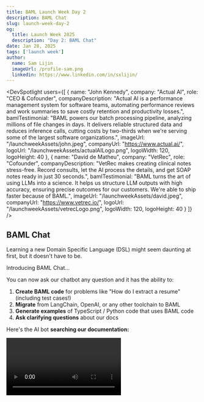 ```yaml
---
title: BAML Launch Week Day 2
description: BAML Chat
slug: launch-week-day-2
og:
  title: Launch Week 2025
  description: "Day 2: BAML Chat"
date: Jan 28, 2025
tags: ['launch week']
author:
  name: Sam Lijin
  imageUrl: /profile-sam.png
  linkedin: https://www.linkedin.com/in/sxlijin/
---
```


<DevSpotlight
  users={[
    {
      name: "John Kennedy",
      company: "Actual AI",
      role: "CEO & Cofounder",
      companyDescription: "Actual AI is a performance management system for software teams, automating performance reviews and work summaries to save costly retention and productivity losses.",
      bamlTestimonial: "BAML powers our batch processing pipeline, analyzing millions of file changes in days. It delivers reliable structured data and reduces inference calls, cutting costs by two-thirds when we're serving some of the largest software organizations.",
      imageUrl: "/launchweekAssets/john.jpeg",
      companyUrl: "https://www.actual.ai/",
      logoUrl: "/launchweekAssets/actualAILogo.png",
      logoWidth: 120,
      logoHeight: 40
    },
    {
      name: "David de Matheu",
      company: "VetRec",
      role: "Cofounder",
      companyDescription: "VetRec makes creating clinical notes stress-free. Record consults, let the AI process the details, and get SOAP notes ready in just 30 seconds.",
      bamlTestimonial: "BAML turns the art of using LLMs into a science. It helps us structure LLM outputs with high accuracy, ensuring precise outcomes for our customers. We're able to ship faster because of BAML.",
      imageUrl: "/launchweekAssets/david.jpeg",
      companyUrl: "https://www.vetrec.io/",
      logoUrl: "/launchweekAssets/vetrecLogo.png",
      logoWidth: 120,
      logoHeight: 40
    }
  ]}
/>

## BAML Chat

Learning a new Domain Specific Language (DSL) might seem daunting at first, but it doesn't have to be.

Introducing BAML Chat…

You can now ask our chatbot any question and it has the ability to:
1. **Create BAML code** for problems like "How do I extract a resume" (including test cases!)
2. **Migrate** from LangChain, OpenAI, or any other toolchain to BAML
3. **Generate examples** of TypeScript / Python code that uses BAML code
4. **Ask clarifying questions** about our docs

Here's the AI bot **searching our documentation:**

<Video src="/launchweekAssets/day2-alias.mp4" />

Or showing us **how to use a prompting technique** using BAML:

<Video src="/launchweekAssets/day2-use-article.mp4" />

As well as helping us **write a chatbot:**

<Video src="/launchweekAssets/day2-chatbot-tools.mp4" />

And more! There may be one day where you may no longer need to browse documentation, and AI agents like this can help you answer *your* specific questions for *your* use case.

That said, this is an AI bot that is currently in Beta (but we'll be continuing to improve it). You always have the option to message us on our Discord! **98% of messages get replied within the same day.**

<div className="flex justify-center">
  <img src="/launchweekAssets/day2-discord-response-rate.jpeg" alt="Discord response rate statistics" />
</div>

Give it a shot today at: [boundaryml.com/chat](https://chat.boundaryml.com)

And don't forget, join our [Discord](https://discord.gg/yzaTpQ3tdT) community - we'll be there to answer any LLM or prompting questions that you have!

<div className="mt-2 pr-4 pl-4 border rounded-lg bg-gray-50">
  P.S. If you're curious why we created a new programming language for LLMs, check [this post](/blog/ai-agents-need-new-syntax) out!
</div>

<div className="text-center mt-8">
  <a href="/launchweek" style={{textDecoration: 'none'}} className="inline-block px-6 py-3 bg-purple-600 text-white rounded-lg hover:bg-purple-700 transition-colors duration-200">Back to Launch Week!</a>
</div>